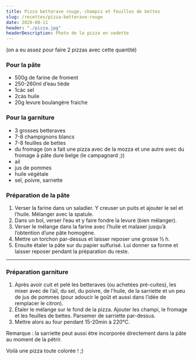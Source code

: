 ```yaml
---
title: Pizza betterave rouge, champis et feuilles de bettes
slug: /recettes/pizza-betterave-rouge
date: 2020-08-11
header: "./pizza.jpg"
headerDescription: Photo de la pizza en vedette
---
```


<Ingredients>

(on a eu assez pour faire 2 pizzas avec cette quantité)

### Pour la pâte

- 500g de farine de froment
- 250-260ml d’eau tiède
- 1càc sel
- 2càs huile
- 20g levure boulangère fraiche

### Pour la garniture

- 3 grosses betteraves
- 7-8 champignons blancs
- 7-8 feuilles de bettes
- du fromage (on a fait une pizza avec de la mozza et une autre avec du fromage à pâte dure belge (le campagnard ;))
- ail
- jus de pommes
- huile végétale
- sel, poivre, sarriette

</Ingredients>


### Préparation de la pâte

1. Verser la farine dans un saladier. Y creuser un puits et ajouter le sel et l’huile. Mélanger avec la spatule.
2. Dans un bol, verser l’eau et y faire fondre la levure (bien mélanger).
3. Verser le mélange dans la farine avec l’huile et malaxer jusqu’à l’obtention d’une pâte homogène.
4. Mettre un torchon par-dessus et laisser reposer une grosse ½ h.
5. Ensuite étaler la pâte sur du papier sulfurisé. Lui donner sa forme et laisser reposer pendant la préparation du reste.

<hr/>

### Préparation garniture

1. Après avoir cuit et pelé les betteraves (ou achetées pré-cuites), les mixer
avec de l’ail, du sel, du poivre, de l’huile, de la sarriette et un peu
de jus de pommes (pour adoucir le goût et aussi dans l’idée de remplacer le citron).
2. Étaler le mélange sur le fond de la pizza. Ajouter les champi, le fromage et
les feuilles de bettes. Parsemer de sarriette par-dessus.
3. Mettre alors au four pendant 15-20min à 220°C.

Remarque : la sarriette peut aussi être incorporée directement dans la pâte au moment de la pétrir.

Voilà une pizza toute colorée ! ;)
